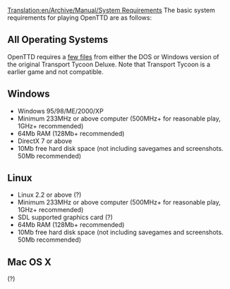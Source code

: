 [[Translation:en/Archive/Manual/System Requirements]]
The basic system requirements for playing OpenTTD are as follows:

==All Operating Systems==
OpenTTD requires a [[en/Archive/Manual/Installation FAQ|few files]] from either the DOS or Windows version of the original Transport Tycoon Deluxe.  Note that Transport Tycoon is a earlier game and not compatible.

==Windows== 

*Windows 95/98/ME/2000/XP
*Minimum 233MHz or above computer (500MHz+ for reasonable play, 1GHz+ recommended)
*64Mb RAM (128Mb+ recommended)
*DirectX 7 or above
*10Mb free hard disk space (not including savegames and screenshots. 50Mb recommended)

==Linux== 
*Linux 2.2 or above (?)
*Minimum 233MHz or above computer (500MHz+ for reasonable play, 1GHz+ recommended)
*SDL supported graphics card (?)
*64Mb RAM (128Mb+ recommended)
*10Mb free hard disk space (not including savegames and screenshots. 50Mb recommended)

==Mac OS X==
(?)